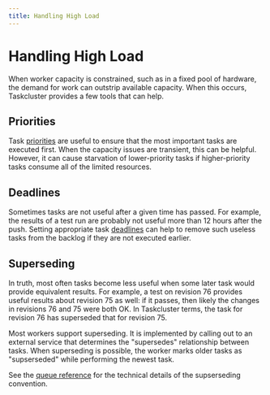 ```yaml
---
title: Handling High Load
---
```


# Handling High Load

When worker capacity is constrained, such as in a fixed pool of hardware, the
demand for work can outstrip available capacity.  When this occurs, Taskcluster
provides a few tools that can help.

## Priorities

Task [priorities](/docs/manual/tasks/priority) are useful to ensure that the most
important tasks are executed first.  When the capacity issues are transient,
this can be helpful.  However, it can cause starvation of lower-priority tasks
if higher-priority tasks consume all of the limited resources.

## Deadlines

Sometimes tasks are not useful after a given time has passed. For example, the
results of a test run are probably not useful more than 12 hours after the
push.  Setting appropriate task [deadlines](/docs/manual/tasks/times) can help to
remove such useless tasks from the backlog if they are not executed earlier.

## Superseding

In truth, most often tasks become less useful when some later task would
provide equivalent results.  For example, a test on revision 76 provides useful
results about revision 75 as well: if it passes, then likely the changes in
revisions 76 and 75 were both OK. In Taskcluster terms, the task for revision
76 has superseded that for revision 75.

Most workers support superseding.  It is implemented by calling out to an
external service that determines the "supersedes" relationship between tasks.
When superseding is possible, the worker marks older tasks as "supserseded"
while performing the newest task.

See the [queue
reference](/docs/reference/platform/queue/superseding) for the
technical details of the supserseding convention.
